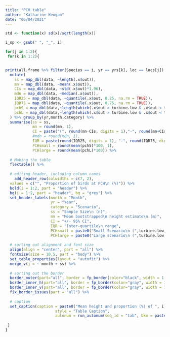 ```yaml
---
title: "PCH table"
author: "Katharine Keogan"
date: "06/04/2021"
---
```


```r
std <- function(x) sd(x)/sqrt(length(x))

i_sp <- gsub(" ", "_", i)

for(j in 1:2){
 for(k in 1:2){


print(all.frame %>% filter(Species == i, yr == yrs[k], loc == locs[j]) %>% nest(data=c(out)) %>%
  mutate(
    ss = map_dbl(data, ~length(.x$out)),
    mn = map_dbl(data, ~mean(.x$out)),
    CIs = map_dbl(data, ~std(.x$out)*1.96), 
    mdn = map_dbl(data, ~median(.x$out)),
    IQR25 = map_dbl(data, ~quantile(.x$out, 0.25, na.rm = TRUE)),
    IQR75 = map_dbl(data, ~quantile(.x$out, 0.75, na.rm = TRUE)),
    pchS = map_dbl(data,~length(which(.x$out > turbine.low & .x$out < turbine.high))/length(.x$out)),
    pchL = map_dbl(data,~length(which(.x$out > turbine.low & .x$out < turbine.max))/length(.x$out)),
  ) %>% group_by(yr,month,category) %>% 
  summarise(ss = ss, 
            mn = round(mn, 1), 
            CI = paste("(", round(mn-CIs, digits = 1),"-", round(mn+CIs, digits = 1),")", sep = ""), 
            #mdn = round(mdn, 1),
            IQR = paste(round(IQR25, digits = 1), "-", round(IQR75, digits = 1), sep = ""),
            PCHsmall = round(mean(pchS)*100, 1),
            PCHlarge = round(mean(pchL)*100)) %>% 
  
  # Making the table
  flextable() %>% 
  
  # editing header, including column names
    add_header_row(colwidths = c(7, 2),
  values = c("", "Proportion of birds at PCH\n (%)")) %>%
  bold(i = 1:2, part = "header") %>% 
  bg(i = 1:2, part = "header", bg = "grey") %>%
  set_header_labels(month = "Month",
                    yr = "Year",
                    category = "Scenario",
                    ss = "Sample Size\n (n)",
                    mn = "Mean bootstrapped\n height estimate\n (m)",
                    CI = "+/- 95% CI",
                    IQR = "Inter-quartile\n range",
                    PCHsmall = paste0("Small Scenario\n (",turbine.low," - ",turbine.high,"m)"),
                    PCHlarge = paste0("Large scenario\n (",turbine.low," - ",turbine.max,"m)")) %>%
  
  # sorting out alignment and font size
  align(align = "center", part = "all") %>%
  fontsize(size = 10.5, part = "body") %>%
  set_table_properties(layout = "autofit") %>%
  merge_v(j = ~ month + ss) %>%
  
  # sorting out the border
  border_outer(part="all", border = fp_border(color="black", width = 1.5)) %>% 
  border_inner_h(part="all", border = fp_border(color="gray", width = 1)) %>% 
  border_inner_v(part="all", border = fp_border(color="gray", width = 1)) %>%
  fix_border_issues(part = "all") %>%
  
  # caption
  set_caption(caption = paste0("Mean height and proportion (%) of ", i, " at PCH in ", k, "at site ", j, ". For flight heights both the mean and the interquartile range (IQR), i.e. the middle 50% of the data, are reported for each of the bootstrapped flight height scenarios."), 
                      style = "Table Caption",
                      autonum = run_autonum(seq_id = "tab", bkm = paste0("pch_",i_sp))))
   
 }
}
```